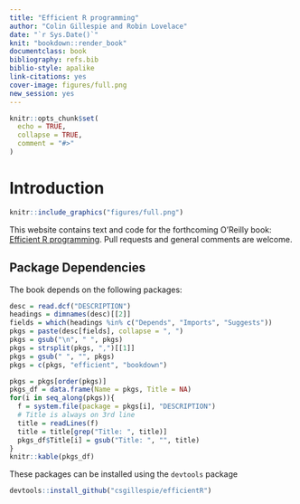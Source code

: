 ```yaml
--- 
title: "Efficient R programming"
author: "Colin Gillespie and Robin Lovelace"
date: "`r Sys.Date()`"
knit: "bookdown::render_book"
documentclass: book
bibliography: refs.bib
biblio-style: apalike
link-citations: yes
cover-image: figures/full.png
new_session: yes
---
```


```r
knitr::opts_chunk$set(
  echo = TRUE,
  collapse = TRUE,
  comment = "#>"
)
```

# Introduction

```r
knitr::include_graphics("figures/full.png")
```

This website contains text and code for the forthcoming O'Reilly book: [Efficient R programming](https://csgillespie.github.io/efficientR/). Pull requests and general comments are welcome.

## Package Dependencies

The book depends on the following packages:

```r
desc = read.dcf("DESCRIPTION")
headings = dimnames(desc)[[2]]
fields = which(headings %in% c("Depends", "Imports", "Suggests"))
pkgs = paste(desc[fields], collapse = ", ")
pkgs = gsub("\n", " ", pkgs)
pkgs = strsplit(pkgs, ",")[[1]]
pkgs = gsub(" ", "", pkgs)
pkgs = c(pkgs, "efficient", "bookdown")

pkgs = pkgs[order(pkgs)]
pkgs_df = data.frame(Name = pkgs, Title = NA)
for(i in seq_along(pkgs)){
  f = system.file(package = pkgs[i], "DESCRIPTION")
  # Title is always on 3rd line
  title = readLines(f)
  title = title[grep("Title: ", title)]
  pkgs_df$Title[i] = gsub("Title: ", "", title)
}
knitr::kable(pkgs_df)
```

These packages can be installed using the `devtools` package
```r
devtools::install_github("csgillespie/efficientR")
```

